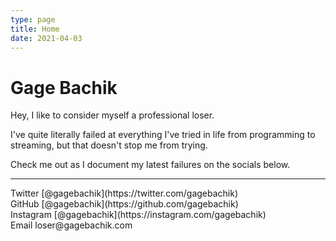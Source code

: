 ```yaml
---
type: page
title: Home
date: 2021-04-03
---
```


# Gage Bachik

Hey, I like to consider myself a professional loser.

I've quite literally failed at everything I've tried in life from programming to streaming, but that doesn't stop me from trying.

Check me out as I document my latest failures on the socials below.

---

<div>
  Twitter [@gagebachik](https://twitter.com/gagebachik)
  <br />
  GitHub [@gagebachik](https://github.com/gagebachik)
  <br />
  Instagram [@gagebachik](https://instagram.com/gagebachik)
  <br />
  Email loser@gagebachik.com
</div>
